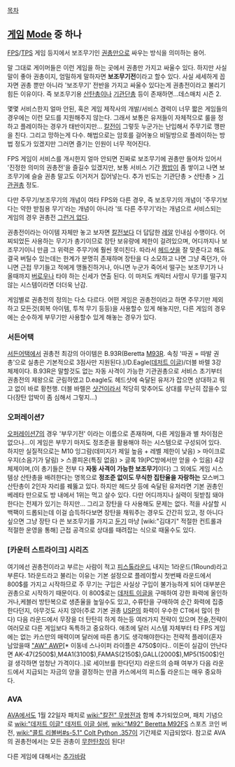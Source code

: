 [[목차]]
== [[게임]] [[Mode]] 중 하나 ==
[[FPS]]/[[TPS]] 게임 등지에서 보조무기인 [[권총]]만으로 싸우는 방식을 의미하는 용어. 

말 그대로 게이머들은 이런 게임을 하는 곳에서 권총만 가지고 싸울수 있다. 하지만 사실 말이 좋아 권총이지, 엄밀하게 말하자면 '''보조무기전'''이라고 할수 있다. 사실 세세하게 꼽자면 권총 뿐만 아니라 '보조무기' 전반을 가지고 싸울수 있다는게 권총전이라고 불리기 힘든 이유이다. 즉 보조무기용 [[산탄총]]이나 [[기관단총]] 등이 존재하면...데스매치 시즌 2. 

몇몇 서비스한지 얼마 안된, 혹은 게임 제작사의 개발/서비스 경력이 너무 짧은 게임들의 경우에는 이런 모드를 지원해주지 않는다. 그래서 보통은 유저들이 자체적으로 룰을 정하고 플레이하는 경우가 태반이지만... [[칼전]]이 그렇듯 누군가는 난입해서 주무기로 깽판을 친다. 그리고 망하는게 다수. 해법으로는 암호를 걸어놓으 비밀방으로 플레이하는 방법 정도가 있겠지만 그러면 즐기는 인원이 너무 적어진다. 

FPS 게임이 서비스를 개시한지 얼마 안되면 진짜로 보조무기에 권총만 들어차 있어서 '진정한 의미의 권총전'을 즐길수 있겠지만, 보통 서비스 기간 [[짬밥]]이 좀 쌓이고 나면 보조무기에 슬슬 권총 말고도 이거저거 집어넣는다. 추가 빈도는 기관단총 > 산탄총 > [[기관권총]] 정도. 

다만 주무기/보조무기의 개념이 여타 FPS와 다른 경우, 즉 보조무기의 개념이 '주무기보다는 약한 받침용 무기'라는 개념이 아니라 '또 다른 주무기'라는 개념으르 서비스되는 게임의 경우 권총전 [[그런거 없다]]. 

권총전이라는 아이템 자체만 놓고 보자면 [[칼전]]보다 더 답답한 [[레알]] 인내심 수행이다. 어찌되었든 사용하는 무기가 총기이므로 장탄 보유량에 제한이 걸려있으며, 어디까지나 보조무기이니 만큼 그 위력은 주무기에 훨씬 못미친다. 따라서 [[헤드샷]]을 잘 맞춘다고 해도 결국 버틸수 있는데는 한계가 분명히 존재하며 장탄을 다 소모하고 나면 그냥 죽던가, 아니면 근접 무기들고 적에게 맹돌진하거나, 아니면 누군가 죽어서 떨구는 보조무기가 나올때까지 [[버로우]]나 타야 하는 신세가 연출 된다. 이 마저도 캐릭터 사망시 무기를 떨구지 않는 시스템이라면 더더욱 난감. 

게임별로 권총전의 정의는 다소 다르다. 어떤 게임은 권총전이라고 하면 주무기만 제외하고 모든것(회복 아이템, 투척 무기 등등)을 사용할수 있게 해놓지만, 다른 게임의 경우에는 순수하게 부무기만 사용할수 있게 해놓는 경우가 있다. 

=== 서든어택 ===
[[서든어택]]에서 권총전 최강의 아이템은 B.93R(Beretta [[M93R]]. 속칭 '따권 = 따발 권총'으로 실총은 기본적으로 3점사만 지원된다.)/D.Eagle([[데저트 이글]])/더블 바렐 3강 체제이다. B.93R은 말할것도 없는 자동 사격이 가능한 기관권총으로 서비스 초기부터 권총전의 제왕으로 군림하였고 D.eagle도 헤드샷에 숙달된 유저가 잡으면 상대하고 뭐고 없이 바로 황천행. 더블 바렐은 [[샷건]]이라서 적당히 맞추어도 상대를 무난히 잡을수 있다(장탄 압박이 좀 심해서 그렇지...) 

=== 오퍼레이션7 ===
[[오퍼레이션7]]의 경우 '부무기전' 이라는 이름으로 존재하며, 다른 게임들과 별 차이점은 없으나...이 게임은 부무기 마저도 정조준을 활용해야 하는 시스템으로 구성되어 있다. 하지만 실질적으로는 M10 잉그람(데미지가 제일 높음 + 레벨 제한이 낮음) > 마이크로 우지(소음기가 달림) > 스콜피온(특징 없음) > 글록 19(PC방에서만 얻을 수 있음) 4강 체제이며,(이 총기들은 전부 다 '''자동 사격이 가능한 보조무기'''이다) 그 외에도 게임 시스템상 산탄총을 배려한다는 명목으로 '''정조준 없이도 무식한 집탄율을 자랑하는''' 모스버그 산탄총이 2인자 자리를 꿰뚫고 있다. 하지만 헤드샷 등에 숙달된 유저라면 기본 권총인 베레타 만으로도 방 내에서 1위는 먹고 살수 있다. 다만 어디까지나 실력이 뒷받침 돼야 한다는 전제가 있기는 하지만... 그리고 장탄을 다 사용해도 문제는 없다. 적을 사살할 시 백팩이 드롭되는데 이걸 습득하다보면 장탄을 채워주는 경우도 간간히 있고, 정 아니다 싶으면 그냥 장탄 다 쓴 보조무기를 가지고 [[둔기]] 마냥 [wiki:"김대기" 적절한 컨트롤과 적절한 운영을 통해] 근접 공격으로 상대를 때려잡는 식으로 때울수도 있다. 

=== [카운터 스트라이크] 시리즈 ===
여기에선 권총전이라고 부르는 사람이 적고 [[피스톨]]라운드 내지는 1라운드(1Round)라고 부른다.
1라운드라고 불리는 이유는 기본 설정으로 플레이할시 첫번째 라운드에서 800$를 가지고 시작하므로 주 무기는 구입은 사실상 구입이 불가능하게 되어 대부분은 권총으로 시작하기 때문이다. 이 800$로는 [[데저트 이글]]을 구매하여 강한 화력에 올인하거나,케블러 방탄복으로 생존율을 높일수도 있고, 수류탄을 구매하여 순간 화력에 집중한다던지, 아무것도 사지 않아(주로 기본 권총 [[USP]]의 화력이 우수한 CT에서 많이 한다) 다음 라운드에서 무장을 더 탄탄히 하게 하는등 여러가지 전략이 있으며 전술,전략이 여러모로 다른 게임보다 독특하고 중요하다. 애초에 달러 시스템 자체부터 타 FPS 게임에는 없는 카스만의 매력이며 달러에 따른 총기도 생각해야한다는 전략적 플레이(혼자 남았을때  [["AW" AWP]][* 이동네 스나이퍼 라이플은 4750$이다..  이돈이 실감이 안난다면 AK-47(2500$),M4A1(3100$),FAMAS(2150$),GALL(2000$),MP5(1500$)인걸 생각하면 엄청난 가격이다..]로 세이브를 한다던지)  라운드의 승패 여부가 다음 라운드에서 지급되는 자금의 양을 결정하는 만큼 카스에서의 피스톨 라운드는 매우 중요하다.

=== AVA ===
[[AVA]]에서도 1월 22일자 패치로 [[wiki:"칼전" 무쌍전]]과 함께 추가되었으며, 패치 기념으로 [[wiki:"데저트 이글" 데저트 이글 실버]], [[wiki:"M92" Beretta M92FS]] 스포츠 코인 버전, [[wiki:"콜트 리볼버#s-5.1" Colt Python .357]]이 기간제로 지급되었다. 참고로 AVA의 권총전에서는 모든 권총이 [[무한탄창]]이 된다! 



다른 게임에 대해서는 [[추가바람]]

